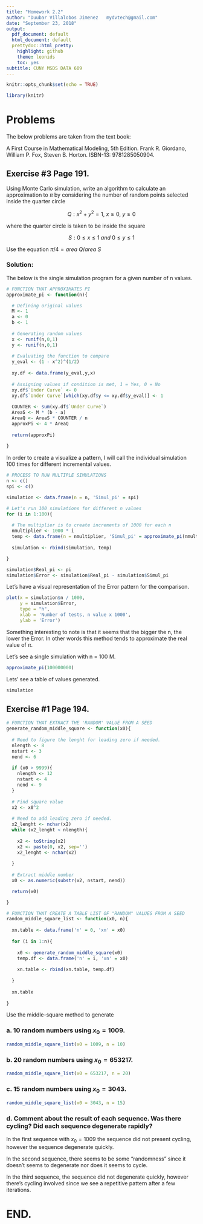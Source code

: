 ---
title: "Homework 2.2"
author: "Duubar Villalobos Jimenez   mydvtech@gmail.com"
date: "September 23, 2018"
output:
  pdf_document: default
  html_document: default
  prettydoc::html_pretty:
    highlight: github
    theme: leonids
    toc: yes
subtitle: CUNY MSDS DATA 609
---

```{r, echo=FALSE, warning=FALSE, error=FALSE, cache=FALSE, results='hide', message=FALSE}

knitr::opts_chunk$set(echo = TRUE)

```


```{r, echo=FALSE, warning=FALSE, error=FALSE, cache=FALSE, results='hide', message=FALSE}

library(knitr)

```

# Problems

The below problems are taken from the text book:

A First Course in Mathematical Modeling, 5th Edition. Frank R. Giordano, William P. Fox, Steven B. Horton. ISBN-13: 9781285050904.

## Exercise \#3 Page 191.

Using Monte Carlo simulation, write an algorithm to calculate an approximation to $\pi$ by considering the number of random points selected inside the quarter circle

$$Q: x^2 + y^2 = 1, \: x \ge 0, \: y \ge 0$$

where the quarter circle is taken to be inside the square

$$ S: 0 \le x \le 1 \: and \: 0 \le y \le 1$$

Use the equation $\pi/4 = area \: Q / area \: S$

### Solution:

The below is the single simulation program for a given number of n values.

```{r}
# FUNCTION THAT APPROXIMATES PI
approximate_pi <- function(n){

  # Defining original values   
  M <- 1
  a <- 0
  b <- 1
  
  # Generating random values
  x <- runif(n,0,1)
  y <- runif(n,0,1)
  
  # Evaluating the function to compare
  y_eval <- (1 - x^2)^(1/2)
  
  xy.df <- data.frame(y_eval,y,x)
  
  # Assigning values if condition is met, 1 = Yes, 0 = No
  xy.df$`Under Curve` <- 0
  xy.df$`Under Curve`[which(xy.df$y <= xy.df$y_eval)] <- 1
  
  COUNTER <- sum(xy.df$`Under Curve`)
  AreaS <- M * (b - a)
  AreaQ <- AreaS * COUNTER / n
  approxPi <- 4 * AreaQ
  
  return(approxPi)
  
}
```

In order to create a visualize a pattern, I will call the individual simulation 100 times for different incremental values.

```{r}
# PROCESS TO RUN MULTIPLE SIMULATIONS
n <- c()
spi <- c()

simulation <- data.frame(n = n, 'Simul_pi' = spi)

# Let's run 100 simulations for different n values
for (i in 1:100){
  
  # The multiplier is to create increments of 1000 for each n
  nmultiplier <- 1000 * i
  temp <- data.frame(n = nmultiplier, 'Simul_pi' = approximate_pi(nmultiplier))
  
  simulation <- rbind(simulation, temp)

}

simulation$Real_pi <- pi
simulation$Error <- simulation$Real_pi - simulation$Simul_pi
```

Let's have a visual representation of the Error pattern for the comparison.

```{r}
plot(x = simulation$n / 1000,
     y = simulation$Error, 
     type = "h",
     xlab = 'Number of tests, n value x 1000',
     ylab = 'Error')
```

Something interesting to note is that it seems that the bigger the n, the lower the Error. In other words this method tends to approximate the real value of $\pi$.

Let's see a single simulation with n = 100 M.

```{r}
approximate_pi(100000000)
```


Lets' see a table of values generated.

```{r, echo=FALSE}
simulation
```

## Exercise \#1 Page 194.


```{r}
# FUNCTION THAT EXTRACT THE 'RANDOM' VALUE FROM A SEED
generate_random_middle_square <- function(x0){
  
  # Need to figure the lenght for leading zero if needed.
  nlength <- 8
  nstart <- 3
  nend <- 6
 
  if (x0 > 9999){
    nlength <- 12
    nstart <- 4
    nend <- 9
  }
  
  # Find square value
  x2 <- x0^2
  
  # Need to add leading zero if needed.
  x2_lenght <- nchar(x2)
  while (x2_lenght < nlength){
    
    x2 <- toString(x2)
    x2 <- paste(0, x2, sep='')
    x2_lenght <- nchar(x2)
    
  }
  
  # Extract middle number
  x0 <- as.numeric(substr(x2, nstart, nend))

  return(x0)

}
```

```{r}
# FUNCTION THAT CREATE A TABLE LIST OF "RANDOM" VALUES FROM A SEED
random_middle_square_list <- function(x0, n){
  
  xn.table <- data.frame('n' = 0, 'xn' = x0)
  
  for (i in 1:n){
    
    x0 <- generate_random_middle_square(x0)
    temp.df <- data.frame('n' = i, 'xn' = x0)
    
    xn.table <- rbind(xn.table, temp.df)
    
  }
  
  xn.table
  
}
```

Use the middle-square method to generate

### a. 10 random numbers using $x_0 = 1009$.

```{r}
random_middle_square_list(x0 = 1009, n = 10)
```

### b. 20 random numbers using $x_0 = 653217$.

```{r}
random_middle_square_list(x0 = 653217, n = 20)
```

### c. 15 random numbers using $x_0 = 3043$.

```{r}
random_middle_square_list(x0 = 3043, n = 15)
```

### d. Comment about the result of each sequence. Was there cycling? Did each sequence degenerate rapidly?

In the first sequence with $x_0 = 1009$ the sequence did not present cycling, however the sequence degenerate quickly.

In the second sequence, there seems to be some "randomness" since it doesn't seems to degenerate nor does it seems to cycle.

In the third sequence, the sequence did not degenerate quickly, however there's cycling involved since we see a repetitive pattern after a few iterations.




# END.